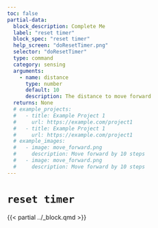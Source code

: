```yaml
---
toc: false
partial-data:
  block_description: Complete Me
  label: "reset timer"
  block_spec: "reset timer"
  help_screen: "doResetTimer.png"
  selector: "doResetTimer"
  type: command
  category: sensing
  arguments:
    - name: distance
      type: number
      default: 10
      description: The distance to move forward
  returns: None
  # example_projects:
  #   - title: Example Project 1
  #     url: https://example.com/project1
  #   - title: Example Project 1
  #     url: https://example.com/project1
  # example_images:
  #   - image: move_forward.png
  #     description: Move forward by 10 steps
  #   - image: move_forward.png
  #     description: Move forward by 10 steps
---
```


# `reset timer` { .unnumbered }

{{< partial ../_block.qmd >}}
